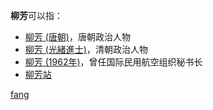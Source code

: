 '''柳芳'''可以指：
* [[柳芳_(唐朝)|柳芳 (唐朝)]]，唐朝政治人物
* [[柳芳_(光緒進士)|柳芳 (光緒進士)]]，清朝政治人物
* [[柳芳_(1962年)|柳芳 (1962年)]]，曾任国际民用航空组织秘书长
* [[柳芳站|柳芳站]]

{{disambig}}

[[Category:二字柳姓人名消歧义|fang]]